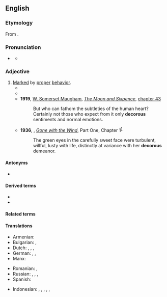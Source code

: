 ==English==

===Etymology===
{{root|en|ine-pro|*deḱ-}}
From {{der|en|la|decōrus||seemly, becoming}}.

===Pronunciation===
* {{a|UK}} {{IPA|en|/ˈdɛkəɹəs/}}
** {{audio|en|LL-Q1860 (eng)-Vealhurl-decorous.wav|Audio (Southern England)}}

===Adjective===
{{en-adj}}

# [[mark|Marked]] by [[proper]] [[behavior]].
#* {{RQ:Wollstonecraft Vindication|chapter=5|passage=The narrow path of truth and virtue inclines neither to the right nor left—it is a ſtraightforward buſineſs, and they who are earneſtly purſuing their road, may bound over many '''decorous''' prejudices, without leaving modeſty behind.}}
#* {{RQ:Thackeray Vanity Fair|61|url=http://www.gutenberg.org/files/599/599-h/599-h.htm|text=There came a day when the round of '''decorous''' pleasures and solemn gaieties in which Mr. Jos Sedley’s family indulged was interrupted by an event which happens in most houses.}}
#* '''1919''', [[w:William Somerset Maugham|W. Somerset Maugham]], ''[[w:The Moon and Sixpence|The Moon and Sixpence]]'', [[s:The Moon and Sixpence/Chapter XLIII|chapter 43]]
#*: But who can fathom the subtleties of the human heart? Certainly not those who expect from it only '''decorous''' sentiments and normal emotions.
#* '''1936''', {{w|Margaret Mitchell}}, ''[[w:Gone with the Wind (novel)|Gone with the Wind]]'', Part One, Chapter 1<sup>[http://gutenberg.net.au/ebooks02/0200161h.html]</sup>
#*: The green eyes in the carefully sweet face were turbulent, willful, lusty with life, distinctly at variance with her '''decorous''' demeanor.

====Antonyms====
* {{l|en|indecorous}}

====Derived terms====
* {{l|en|decorously}}
* {{l|en|decorousness}}

====Related terms====
{{rootsee|en|deḱ}}

====Translations====
{{trans-top|behaving properly}}
* Armenian: {{t+|hy|պատշաճ}}
* Bulgarian: {{t+|bg|пристоен}}, {{t+|bg|благоприличен}}
* Dutch: {{t+|nl|keurig}}, {{t+|nl|goed}}, {{t+|nl|net}}, {{t+|nl|welvoeglijk}}
* German: {{t+|de|anständig}}, {{t+|de|schicklich}}, {{t+|de|geziemend}}
* Manx: {{t|gv|beasagh}}
{{trans-mid}}
* Romanian: {{t+|ro|cuviincios}}, {{t|ro|decoros}}
* Russian: {{t+|ru|благопристо́йный}}, {{t+|ru|поря́дочный}}, {{t+|ru|прили́чный}}, {{t+|ru|присто́йный}}
* Spanish: {{t|es|decoroso}}
{{trans-bottom}}

{{checktrans-top}}
* Indonesian: {{t+check|id|layak}}, {{t+check|id|laik}}, {{t+check|id|ramah}}, {{t+check|id|halus}}, {{t+check|id|anggun}}, {{t-check|id|tahu tatakrama}}
{{trans-mid}}
{{trans-bottom}}